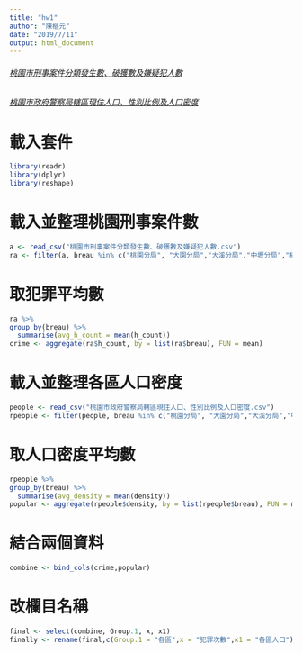 ```yaml
---
title: "hw1"
author: "陳樞元"
date: "2019/7/11"
output: html_document
---
```

###### [桃園市刑事案件分類發生數、破獲數及嫌疑犯人數](https://data.gov.tw/dataset/25883)

###### [桃園市政府警察局轄區現住人口、性別比例及人口密度](https://data.gov.tw/dataset/26053)

# 載入套件
```r
library(readr)
library(dplyr)
library(reshape)
```
# 載入並整理桃園刑事案件數
```r
a <- read_csv("桃園市刑事案件分類發生數、破獲數及嫌疑犯人數.csv")
ra <- filter(a, breau %in% c("桃園分局", "大園分局","大溪分局","中壢分局","楊梅分局","平鎮分局","龜山分局","八德分局","龍潭分局","蘆竹分局"))
```
# 取犯罪平均數
```r
ra %>% 
group_by(breau) %>%
  summarise(avg_h_count = mean(h_count))
crime <- aggregate(ra$h_count, by = list(ra$breau), FUN = mean)
```
# 載入並整理各區人口密度
```r
people <- read_csv("桃園市政府警察局轄區現住人口、性別比例及人口密度.csv")
rpeople <- filter(people, breau %in% c("桃園分局", "大園分局","大溪分局","中壢分局","楊梅分局","平鎮分局","龜山分局","八德分局","龍潭分局","蘆竹分局"))
```
# 取人口密度平均數
```r
rpeople %>%
group_by(breau) %>%
  summarise(avg_density = mean(density))
popular <- aggregate(rpeople$density, by = list(rpeople$breau), FUN = mean)
```
# 結合兩個資料
```r
combine <- bind_cols(crime,popular)
```
# 改欄目名稱
```r
final <- select(combine, Group.1, x, x1)
finally <- rename(final,c(Group.1 = "各區",x = "犯罪次數",x1 = "各區人口"))
```